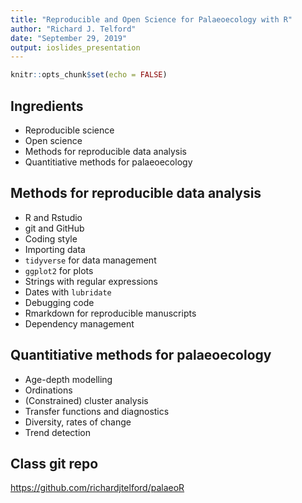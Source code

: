 ```yaml
---
title: "Reproducible and Open Science for Palaeoecology with R"
author: "Richard J. Telford"
date: "September 29, 2019"
output: ioslides_presentation
---
```


```r
knitr::opts_chunk$set(echo = FALSE)
```

## Ingredients

* Reproducible science
* Open science
* Methods for reproducible data analysis
* Quantitiative methods for palaeoecology

## Methods for reproducible data analysis

* R and Rstudio
* git and GitHub
* Coding style
* Importing data
* `tidyverse` for data management
* `ggplot2` for plots
* Strings with regular expressions
* Dates with `lubridate`
* Debugging code
* Rmarkdown for reproducible manuscripts
* Dependency management

## Quantitiative methods for palaeoecology

* Age-depth modelling
* Ordinations
* (Constrained) cluster analysis
* Transfer functions and diagnostics
* Diversity, rates of change
* Trend detection

## Class git repo

[https://github.com/richardjtelford/palaeoR](https://github.com/richardjtelford/palaeoR)









